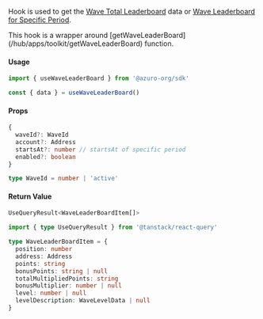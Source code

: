 
Hook is used to get the [Wave Total Leaderboard](/hub/apps/guides/azuro-waves#fetch-total-leaderboard) data or [Wave Leaderboard for Specific Period](/hub/apps/guides/azuro-waves#fetch-leaderboard-for-specific-period).

<Callout type="info">
  This hook is a wrapper around [getWaveLeaderBoard](/hub/apps/toolkit/getWaveLeaderBoard) function.
</Callout>

#### Usage

```ts
import { useWaveLeaderBoard } from '@azuro-org/sdk'

const { data } = useWaveLeaderBoard()
```

#### Props

```ts
{
  waveId?: WaveId
  account?: Address
  startsAt?: number // startsAt of specific period
  enabled?: boolean
}
```

```ts
type WaveId = number | 'active'
```

#### Return Value

```ts
UseQueryResult<WaveLeaderBoardItem[]>
```

```ts
import { type UseQueryResult } from '@tanstack/react-query'

type WaveLeaderBoardItem = {
  position: number
  address: Address
  points: string
  bonusPoints: string | null
  totalMultipliedPoints: string
  bonusMultiplier: number | null
  level: number | null
  levelDescription: WaveLevelData | null
}
```
